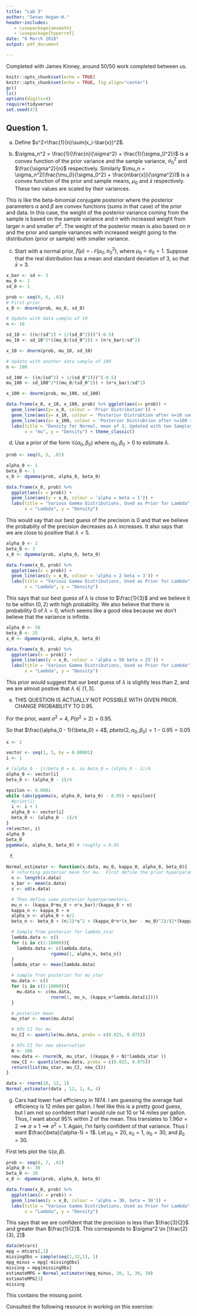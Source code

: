 ```yaml
---
title: "Lab 3"
author: "Senan Hogan-H."
header-includes:
   - \usepackage{amsmath}
   - \usepackage{hyperref}
date: "8 March 2018"
output: pdf_document

---
```


Completed with James Kinney, around 50/50 work completed between us.

```r
knitr::opts_chunk$set(echo = TRUE)
knitr::opts_chunk$set(echo = TRUE, fig.align="center")
gc()
ls()
options(digits=4)
require(tidyverse)
set.seed(47)
```

## Question 1.

a. Define $s^2=\frac{1}{n}\sum(x_i-\bar{x})^2$.
\begin{multline} \\
\sum_{i=1}^n(x_i-\mu)^2 = \\
\sum_{i=1}^n( x_i^2 - 2\mu x_i +\mu^2) = \\
\sum_{i=1}^n x_i^2 - 2 \mu\sum_{i=1}^nx_i + n \mu^2 = \\
\sum_{i=1}^n x_i^2 - 2n \bar{x} ^2 + n \bar{x} ^2 + n\bar{x}^2 - 2 \mu\sum_{i=1}^nx_i + n \mu^2 = \\
\sum_{i=1}^n x_i^2 - 2\bar{x}\sum_{i=1}^nx_i + n \bar{x} ^2 + n\bar{x}^2 - 2 \mu\sum_{i=1}^nx_i + n \mu^2 = \\
\sum_{i=1}^n(x_i^2 -2\bar{x}x_i+\bar{x}^2) + n(\bar{x}^2 - 2\mu\bar{x} + \mu^2) = \\
\sum_{i=1}^n (x_i-\bar{x})^2  + n(\bar{x}-\mu)^2 = \\
ns^2 + n(\bar{x}-\mu)^2 \\
\end{multline}

b. $\sigma_n^2 = \frac{1}{\frac{n}{\sigma^2} + \frac{1}{\sigma_0^2}}$ is a convex function of the prior variance and the sample variance, $\sigma_0^2$ and $\frac{\sigma^2}{n}$ respectively. Similarly $\mu_n = \sigma_n^2(\frac{\mu_0}{\sigma_0^2} + \frac{n\bar{x}}{\sigma^2})$ is a convex function of the prior and sample means, $\mu_0$ and $\bar{x}$ respectively. These two values are scaled by their variances.

This is like the beta-binomial conjugate posterior where the posterior parameters $\alpha$ and $\beta$ are convex functions (sums in that case) of the prior and data. In this case, the weight of the posterior variance coming from the sample is based on the sample variance and $n$ with increased weight from larger $n$ and smaller $\sigma^2$. The weight of the posterior mean is also based on $n$ and the prior and sample variances with increased weight going to the distribution (prior or sample) with smaller variance.

c. Start with a normal prior, $f(\mu)=\mathcal{N}(\mu_0,\sigma_0^2)$, where $\mu_0=\sigma_0=1$.  Suppose that the real distribution has a mean and standard deviation of 3, so that $\bar{x}=3$.
```r
x_bar <- sd <- 3
mu_0 <- 1
sd_0 <- 1

prob <- seq(0, 6, .01)
# First prior
x_0 <- dnorm(prob, mu_0, sd_0)

# Update with data sample of 10
n <- 10

sd_10 <- ((n/(sd^2) + 1/(sd_0^2)))^(-0.5)
mu_10 <- sd_10^2*((mu_0/(sd_0^2)) + (n*x_bar)/sd^2)

x_10 <- dnorm(prob, mu_10, sd_10)

# Update with another data sample of 100
n <- 100

sd_100 <- ((n/(sd^2) + 1/(sd_0^2)))^(-0.5)
mu_100 <- sd_100^2*((mu_0/(sd_0^2)) + (n*x_bar)/sd^2)

x_100 <- dnorm(prob, mu_100, sd_100)

data.frame(x_0, x_10, x_100, prob) %>% ggplot(aes(x= prob)) +
  geom_line(aes(y= x_0, colour = 'Prior Distribution')) +
  geom_line(aes(y= x_10, colour = 'Posterior Distrubtion after n=10 sample')) +
  geom_line(aes(y= x_100, colour = 'Posterior Distrubtion after n=100 sample')) +
  labs(title = "Density for Normal, mean of 3, Updated with two Samples",
       x = "mu", y = "Density") + theme_classic()
```

d.  Use a prior of the form $\mathcal{G}(\alpha_0, \beta_0)$ where $\alpha_0, \beta_0 > 0$ to estimate $\lambda$.

```r
prob <- seq(0, 5, .01)

alpha_0 <- 1
beta_0 <- 1
x_0 <- dgamma(prob, alpha_0, beta_0)

data.frame(x_0, prob) %>% 
  ggplot(aes(x = prob)) +
  geom_line(aes(y = x_0, colour = 'alpha = beta = 1')) +
  labs(title = "Various Gamma Distributions, Used as Prior for Lambda",
       x = "Lambda", y = "Density")
```
This would say that our best guess of the precision is $0$ and that we believe the probabilty of the precision decreases as $\lambda$ increases. It also says that we are close to positive that $\lambda < 5$.

```r
alpha_0 <- 2
beta_0 <- 3
x_0 <- dgamma(prob, alpha_0, beta_0)

data.frame(x_0, prob) %>% 
  ggplot(aes(x = prob)) +
  geom_line(aes(y = x_0, colour = 'alpha = 2 beta = 3')) +
  labs(title = "Various Gamma Distributions, Used as Prior for Lambda",
       x = "Lambda", y = "Density")
```
This says that our best guess of $\lambda$ is close to $\frac{1}{3}$ and we believe it to be within $(0,2)$ with high probability. We also believe that there is probability $0$ of $\lambda = 0$, which seems like a good idea because we don't believe that the variance is infinite.

```r
alpha_0 <- 50
beta_0 <- 25
x_0 <- dgamma(prob, alpha_0, beta_0)

data.frame(x_0, prob) %>% 
  ggplot(aes(x = prob)) +
  geom_line(aes(y = x_0, colour = 'alpha = 50 beta = 25')) +
  labs(title = "Various Gamma Distributions, Used as Prior for Lambda",
       x = "Lambda", y = "Density")
```
This prior would suggest that our best guess of $\lambda$ is slightly less than $2$, and we are almost postive that $\lambda \in [1,3]$.

e. THIS QUESTION IS ACTUALLY NOT POSSIBLE WITH GIVEN PRIOR.  CHANGE PROBABILITY TO 0.95.

For the prior, want $\sigma^2=4$, $P(\sigma^2 > 2 )=0.95$.

So that $\frac{\alpha_0 - 1}{\beta_0} = 4$, $pbeta(2, \alpha_0, \beta_0) = 1- 0.95 = 0.05$
```r
x <- 2

vector <- seq(1, 3, by = 0.00001)
i <- 1

# (alpha_0 - 1)/beta_0 = 4, so beta_0 = (alpha_0 - 1)/4
alpha_0 <- vector[i]
beta_0 <- (alpha_0 - 1)/4

epsilon <- 0.0001
while (abs(pgamma(x, alpha_0, beta_0) - 0.05) > epsilon){
  #print(i)
  i <- i + 1
  alpha_0 <- vector[i]
  beta_0 <- (alpha_0 - 1)/4
}
rm(vector, i)
alpha_0
beta_0
pgamma(x, alpha_0, beta_0) # roughly = 0.05
```

f. 
```r
Normal_estimator <- function(x.data, mu_0, kappa_0, alpha_0, beta_0){
  # returning posterior mean for mu.  First define the prior hyperparameters.
  n <- length(x.data)
  x_bar <- mean(x.data)
  s <- sd(x.data)

  # Then define some posterior hyperparameters.
  mu_n <- (kappa_0*mu_0 + n*x_bar)/(kappa_0 + n)
  kappa_n <- kappa_0 + n
  alpha_n <- alpha_0 + n/2
  beta_n <- beta_0 + (n/2)*s^2 + (kappa_0*n*(x_bar - mu_0)^2)/(2*(kappa_0 + n))

  # Sample from posterior for lambda_star
  lambda.data <- c()
  for (i in c(1:10000)){
    lambda.data <- c(lambda.data,
                 rgamma(1, alpha_n, beta_n))
  }
  lambda_star <- mean(lambda.data)

  # sample fron posterior for mu_star
  mu.data <- c()
  for (i in c(1:10000)){
    mu.data <- c(mu.data,
                 rnorm(1, mu_n, (kappa_n*lambda.data[i])))
  }

  # posterior mean
  mu_star <- mean(mu.data)

  # 95% CI for mu
  mu_CI <- quantile(mu.data, probs = c(0.025, 0.975))

  # 95% CI for new observation
  N <- 100
  new.data <- rnorm(N, mu_star, ((kappa_0 + N)*lambda_star ))
  new_CI <- quantile(new.data, probs = c(0.025, 0.975))
  return(list(mu_star, mu_CI, new_CI))
}

data <- rnorm(10, 12, 1)
Normal_estimator(data , 12, 1, 6, 4)

```

g. Cars had lower fuel efficiency in 1974. I am guessing the average fuel efficiency is $12$ miles per gallon. I feel like this is a pretty good guess, but I am not so confident that I would rule out $10$ or $14$ miles per gallon. Thus, I want about $95\%$ within $2$ of the mean. This translates to $1.96\sigma = 2 \implies \sigma \approx 1 \implies \sigma^2 = 1$. Again, I'm fairly confident of that variance. Thus I want $\frac{\beta}{\alpha-1} = 1$. Let $\mu_0 = 20$, $\kappa_0 = 1$, $\alpha_0 = 30$, and $\beta_0 = 30$.

First lets plot the $\mathcal{G}(\alpha, \beta)$.
```r
prob <- seq(0, 7, .01)
alpha_0 <- 30
beta_0 <- 30
x_0 <- dgamma(prob, alpha_0, beta_0)

data.frame(x_0, prob) %>% 
  ggplot(aes(x = prob)) +
  geom_line(aes(y = x_0, colour = 'alpha = 30, beta = 30')) +
  labs(title = "Various Gamma Distributions, Used as Prior for Lambda",
       x = "Lambda", y = "Density")
```

This says that we are confident that the precision is less than $\frac{3}{2}$ and greater than $\frac{1}{2}$. This corresponds to $\sigma^2 \in [\frac{2}{3}, 2]$

```r
data(mtcars)
mpg = mtcars[,1]
missingObs = sample(seq(1,32,1), 1)
mpg_minus = mpg[-missingObs]
missing = mpg[missingObs]
estimateMPG = Normal_estimator(mpg_minus, 20, 1, 30, 30)
estimateMPG[3]
missing
```

This contains the missing point.

\vspace{.5in}Consulted the following resource in working on this exercise: \url{https://www.cs.ubc.ca/~murphyk/Papers/bayesGauss.pdf}